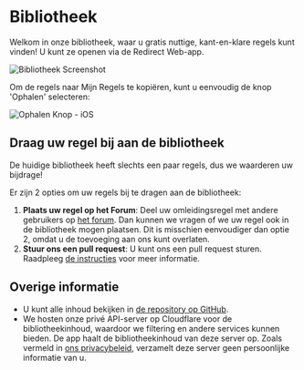 # Bibliotheek

Welkom in onze bibliotheek, waar u gratis nuttige, kant-en-klare regels kunt vinden! U kunt ze openen via de Redirect Web-app.

![Bibliotheek Screenshot](/img/library-screenshot.webp)

Om de regels naar Mijn Regels te kopiëren, kunt u eenvoudig de knop 'Ophalen' selecteren:

![Ophalen Knop - iOS](/img/library-get-button-ios.gif)

## Draag uw regel bij aan de bibliotheek

De huidige bibliotheek heeft slechts een paar regels, dus we waarderen uw bijdrage!

Er zijn 2 opties om uw regels bij te dragen aan de bibliotheek:

1. **Plaats uw regel op het Forum**: Deel uw omleidingsregel met andere gebruikers op [het forum](https://github.com/mshibanami/redirect-web/discussions/categories/redirect-rules). Dan kunnen we vragen of we uw regel ook in de bibliotheek mogen plaatsen. Dit is misschien eenvoudiger dan optie 2, omdat u de toevoeging aan ons kunt overlaten.
2. **Stuur ons een pull request**: U kunt ons een pull request sturen. Raadpleeg [de instructies](https://github.com/mshibanami/redirect-web/tree/main/library) voor meer informatie.

## Overige informatie

- U kunt alle inhoud bekijken in [de repository op GitHub](https://github.com/mshibanami/redirect-web/tree/main/library).
- We hosten onze privé API-server op Cloudflare voor de bibliotheekinhoud, waardoor we filtering en andere services kunnen bieden. De app haalt de bibliotheekinhoud van deze server op. Zoals vermeld in [ons privacybeleid](privacy-policy.mdx), verzamelt deze server geen persoonlijke informatie van u.
